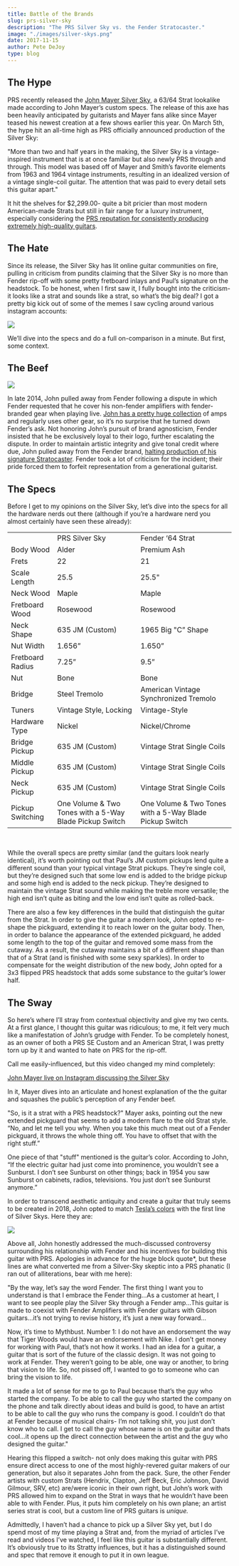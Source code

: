 ```yaml
---
title: Battle of the Brands
slug: prs-silver-sky
description: "The PRS Silver Sky vs. the Fender Stratocaster."
image: "./images/silver-skys.png"
date: 2017-11-15
author: Pete DeJoy
type: blog
---
```



## The Hype

PRS recently released the [John Mayer Silver Sky](http://www.prsguitars.com/electrics/bolton/silver_sky), a 63/64 Strat lookalike made according to John Mayer’s custom specs. The release of this axe has been heavily anticipated by guitarists and Mayer fans alike since Mayer teased his newest creation at a few shows earlier this year. On March 5th, the hype hit an all-time high as PRS officially announced production of the Silver Sky:

"More than two and half years in the making, the Silver Sky is a vintage-inspired instrument that is at once familiar but also newly PRS through and through. This model was based off of Mayer and Smith’s favorite elements from 1963 and 1964 vintage instruments, resulting in an idealized version of a vintage single-coil guitar. The attention that was paid to every detail sets this guitar apart."

It hit the shelves for \$2,299.00- quite a bit pricier than most modern American-made Strats but still in fair range for a luxury instrument, especially considering the [PRS reputation for consistently producing extremely high-quality guitars](https://spinditty.com/instruments-gear/Paul-Reed-Smith-Guitars-Luxury-Aint-Cheap).

## The Hate

Since its release, the Silver Sky has lit online guitar communities on fire, pulling in criticism from pundits claiming that the Silver Sky is no more than Fender rip-off with some pretty fretboard inlays and Paul’s signature on the headstock. To be honest, when I first saw it, I fully bought into the criticism- it looks like a strat and sounds like a strat, so what’s the big deal? I got a pretty big kick out of some of the memes I saw cycling around various instagram accounts:

<img src={memes} className="row" />

We’ll dive into the specs and do a full on-comparison in a minute. But first, some context.

## The Beef

<img src={tweet} className="row" />

In late 2014, John pulled away from Fender following a dispute in which Fender requested that he cover his non-fender amplifiers with fender-branded gear when playing live. [John has a pretty huge collection](http://equipboard.com/pros/john-mayer) of amps and regularly uses other gear, so it’s no surprise that he turned down Fender’s ask. Not honoring John’s pursuit of brand agnosticism, Fender insisted that he be exclusively loyal to their logo, further escalating the dispute. In order to maintain artistic integrity and give tonal credit where due, John pulled away from the Fender brand, [halting production of his signature Stratocaster](https://reverb.com/news/john-mayer-announces-split-with-fender). Fender took a lot of criticism for the incident; their pride forced them to forfeit representation from a generational guitarist.

## The Specs

Before I get to my opinions on the Silver Sky, let’s dive into the specs for all the hardware nerds out there (although if you’re a hardware nerd you almost certainly have seen these already):

<table>
  <tbody>
  <tr>
    <td></td>
    <td>PRS Silver Sky</td>
    <td>Fender ‘64 Strat</td>
  </tr>
  <tr>
    <td>Body Wood</td>
    <td>Alder</td>
    <td>Premium Ash</td>
  </tr>
  <tr>
    <td>Frets</td>
    <td>22</td>
    <td>21</td>
  </tr>
  <tr>
    <td>Scale Length</td>
    <td>25.5</td>
    <td>25.5"</td>
  </tr>
  <tr>
    <td>Neck Wood</td>
    <td>Maple</td>
    <td>Maple</td>
  </tr>
  <tr>
    <td>Fretboard Wood</td>
    <td>Rosewood</td>
    <td>Rosewood</td>
  </tr>
  <tr>
    <td>Neck Shape</td>
    <td>635 JM (Custom)</td>
    <td>1965 Big "C” Shape</td>
  </tr>
  <tr>
    <td>Nut Width</td>
    <td>1.656”</td>
    <td>1.650”</td>
  </tr>
  <tr>
    <td>Fretboard Radius</td>
    <td>7.25”</td>
    <td>9.5”</td>
  </tr>
  <tr>
    <td>Nut</td>
    <td>Bone</td>
    <td>Bone</td>
  </tr>
  <tr>
    <td>Bridge</td>
    <td>Steel Tremolo</td>
    <td>American Vintage Synchronized Tremolo</td>
  </tr>
  <tr>
    <td>Tuners</td>
    <td>Vintage Style, Locking</td>
    <td>Vintage-Style</td>
  </tr>
  <tr>
    <td>Hardware Type</td>
    <td>Nickel</td>
    <td>Nickel/Chrome</td>
  </tr>
  <tr>
    <td>Bridge Pickup</td>
    <td>635 JM (Custom)</td>
    <td>Vintage Strat Single Coils</td>
  </tr>
  <tr>
    <td>Middle Pickup</td>
    <td>635 JM (Custom)</td>
    <td>Vintage Strat Single Coils</td>
  </tr>
  <tr>
    <td>Neck Pickup</td>
    <td>635 JM (Custom)</td>
    <td>Vintage Strat Single Coils</td>
  </tr>
  <tr>
    <td>Pickup Switching</td>
    <td>One Volume & Two Tones with a 5-Way Blade Pickup Switch</td>
    <td>One Volume & Two Tones with a 5-Way Blade Pickup Switch</td>
  </tr>
  </tbody>
</table>
<br/>

While the overall specs are pretty similar (and the guitars look nearly identical), it’s worth pointing out that Paul’s JM custom pickups lend quite a different sound than your typical vintage Strat pickups. They’re single coil, but they’re designed such that some low end is added to the bridge pickup and some high end is added to the neck pickup. They’re designed to maintain the vintage Strat sound while making the treble more versatile; the high end isn’t quite as biting and the low end isn’t quite as rolled-back.

There are also a few key differences in the build that distinguish the guitar from the Strat. In order to give the guitar a modern look, John opted to re-shape the pickguard, extending it to reach lower on the guitar body. Then, in order to balance the appearance of the extended pickguard, he added some length to the top of the guitar and removed some mass from the cutaway. As a result, the cutaway maintains a bit of a different shape than that of a Strat (and is finished with some sexy sparkles). In order to compensate for the weight distribution of the new body, John opted for a 3x3 flipped PRS headstock that adds some substance to the guitar’s lower half.

## The Sway

So here’s where I’ll stray from contextual objectivity and give my two cents. At a first glance, I thought this guitar was ridiculous; to me, it felt very much like a manifestation of John’s grudge with Fender. To be completely honest, as an owner of both a PRS SE Custom and an American Strat, I was pretty torn up by it and wanted to hate on PRS for the rip-off.

Call me easily-influenced, but this video changed my mind completely:

[John Mayer live on Instagram discussing the Silver Sky](https://www.youtube.com/watch?v=-HqV2-e8818)

In it, Mayer dives into an articulate and honest explanation of the the guitar and squashes the public’s perception of any Fender beef.

"So, is it a strat with a PRS headstock?" Mayer asks, pointing out the new extended pickguard that seems to add a modern flare to the old Strat style. “No, and let me tell you why. When you take this much meat out of a Fender pickguard, it throws the whole thing off. You have to offset that with the right stuff.”

One piece of that "stuff" mentioned is the guitar’s color. According to John, “If the electric guitar had just come into prominence, you wouldn’t see a Sunburst. I don’t see Sunburst on other things; back in 1954 you saw Sunburst on cabinets, radios, televisions. You just don’t see Sunburst anymore.”

In order to transcend aesthetic antiquity and create a guitar that truly seems to be created in 2018, John opted to match [Tesla’s colors](https://www.tesla.com/) with the first line of Silver Skys. Here they are:

<img src={skies} className="row" />

Above all, John honestly addressed the much-discussed controversy surrounding his relationship with Fender and his incentives for building this guitar with PRS. Apologies in advance for the huge block quote\*, but these lines are what converted me from a Silver-Sky skeptic into a PRS phanatic (I ran out of alliterations, bear with me here):

"By the way, let’s say the word Fender. The first thing I want you to understand is that I embrace the Fender thing...As a customer at heart, I want to see people play the Silver Sky through a Fender amp...This guitar is made to coexist with Fender Amplifiers with Fender guitars with Gibson guitars...it’s not trying to revise history, it’s just a new way forward...

Now, it’s time to Mythbust. Number 1: I do not have an endorsement the way that Tiger Woods would have an endorsement with Nike. I don’t get money for working with Paul, that’s not how it works. I had an idea for a guitar, a guitar that is sort of the future of the classic design. It was not going to work at Fender. They weren’t going to be able, one way or another, to bring that vision to life. So, not pissed off, I wanted to go to someone who can bring the vision to life.

It made a lot of sense for me to go to Paul because that’s the guy who started the company. To be able to call the guy who started the company on the phone and talk directly about ideas and build is good, to have an artist to be able to call the guy who runs the company is good. I couldn’t do that at Fender because of musical chairs- I’m not talking shit, you just don’t know who to call. I get to call the guy whose name is on the guitar and thats cool...it opens up the direct connection between the artist and the guy who designed the guitar."

Hearing this flipped a switch- not only does making this guitar with PRS ensure direct access to one of the most highly-revered guitar makers of our generation, but also it separates John from the pack. Sure, the other Fender artists with custom Strats (Hendrix, Clapton, Jeff Beck, Eric Johnson, David Gilmour, SRV, etc) are/were iconic in their own right, but John’s work with PRS allowed him to expand on the Strat in ways that he wouldn’t have been able to with Fender. Plus, it puts him completely on his own plane; an artist series strat is cool, but a custom line of PRS guitars is _unique._

Admittedly, I haven’t had a chance to pick up a Silver Sky yet, but I do spend most of my time playing a Strat and, from the myriad of articles I’ve read and videos I’ve watched, I feel like this guitar is substantially different. It’s obviously true to its Stratty influences, but it has a distinguished sound and spec that remove it enough to put it in own league.